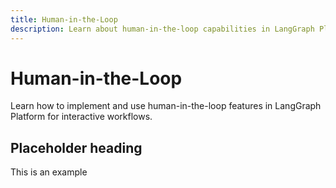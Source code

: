 ```yaml
---
title: Human-in-the-Loop
description: Learn about human-in-the-loop capabilities in LangGraph Platform
---
```


# Human-in-the-Loop

Learn how to implement and use human-in-the-loop features in LangGraph Platform for interactive workflows. 

## Placeholder heading

This is an example
